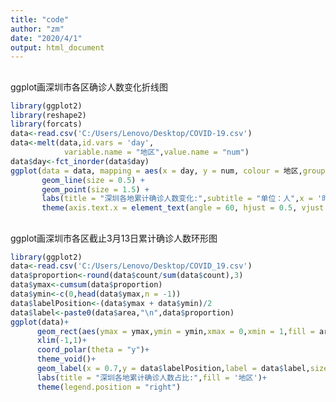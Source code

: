 ```yaml
---
title: "code"
author: "zm"
date: "2020/4/1"
output: html_document
---
```


## 
ggplot画深圳市各区确诊人数变化折线图

```r
library(ggplot2)
library(reshape2)
library(forcats)
data<-read.csv('C:/Users/Lenovo/Desktop/COVID-19.csv')
data<-melt(data,id.vars = 'day',
            variable.name = "地区",value.name = "num") 
data$day<-fct_inorder(data$day)
ggplot(data = data, mapping = aes(x = day, y = num, colour = 地区,group = 地区 )) +
       geom_line(size = 0.5) +
       geom_point(size = 1.5) +
       labs(title = "深圳各地累计确诊人数变化:",subtitle = "单位：人",x = '时间',y = '人数') +
       theme(axis.text.x = element_text(angle = 60, hjust = 0.5, vjust =0.5 ,size = 8))

```

##
ggplot画深圳市各区截止3月13日累计确诊人数环形图

```r
library(ggplot2)
data<-read.csv('C:/Users/Lenovo/Desktop/COVID_19.csv')
data$proportion<-round(data$count/sum(data$count),3)
data$ymax<-cumsum(data$proportion) 
data$ymin<-c(0,head(data$ymax,n = -1))  
data$labelPosition<-(data$ymax + data$ymin)/2
data$label<-paste0(data$area,"\n",data$proportion)
ggplot(data)+
      geom_rect(aes(ymax = ymax,ymin = ymin,xmax = 0,xmin = 1,fill = area))+
      xlim(-1,1)+
      coord_polar(theta = "y")+
      theme_void()+
      geom_label(x = 0.7,y = data$labelPosition,label = data$label,size = 3)+
      labs(title = "深圳各地累计确诊人数占比:",fill = '地区')+
      theme(legend.position = "right")
```


